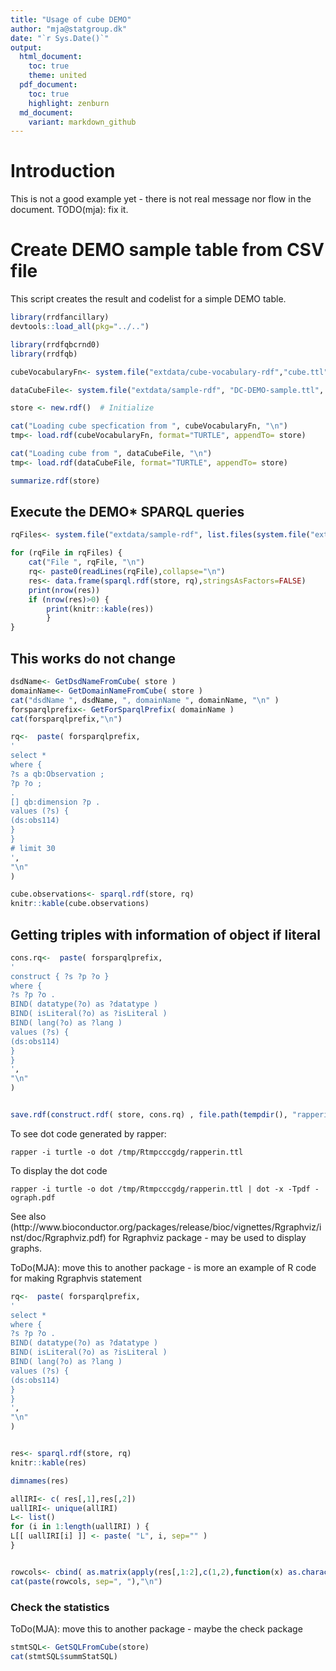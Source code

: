 ```yaml
---
title: "Usage of cube DEMO"
author: "mja@statgroup.dk"
date: "`r Sys.Date()`"
output:
  html_document:
    toc: true
    theme: united
  pdf_document:
    toc: true
    highlight: zenburn
  md_document:
    variant: markdown_github
---
```


# Introduction

This is not a good example yet - there is not real message nor flow in the document.
TODO(mja): fix it.

# Create DEMO sample table from CSV file

This script creates the result and codelist for a simple DEMO table.

```r
library(rrdfancillary)
devtools::load_all(pkg="../..")
```

```r

library(rrdfqbcrnd0)
library(rrdfqb)

cubeVocabularyFn<- system.file("extdata/cube-vocabulary-rdf","cube.ttl", package="rrdfqb")

dataCubeFile<- system.file("extdata/sample-rdf", "DC-DEMO-sample.ttl", package="rrdfqbcrndex")

store <- new.rdf()  # Initialize

cat("Loading cube specfication from ", cubeVocabularyFn, "\n")
tmp<- load.rdf(cubeVocabularyFn, format="TURTLE", appendTo= store)

cat("Loading cube from ", dataCubeFile, "\n")
tmp<- load.rdf(dataCubeFile, format="TURTLE", appendTo= store)

summarize.rdf(store)

```

## Execute the DEMO* SPARQL queries

```r

rqFiles<- system.file("extdata/sample-rdf", list.files(system.file("extdata/sample-rdf",  package="rrdfqbcrndex"), pattern="DEMO.+rq$"),  package="rrdfqbcrndex")

for (rqFile in rqFiles) {
    cat("File ", rqFile, "\n")
    rq<- paste0(readLines(rqFile),collapse="\n")
    res<- data.frame(sparql.rdf(store, rq),stringsAsFactors=FALSE)
    print(nrow(res))
    if (nrow(res)>0) {
        print(knitr::kable(res))
        }
}

```

## This works do not change

```r

dsdName<- GetDsdNameFromCube( store )
domainName<- GetDomainNameFromCube( store )
cat("dsdName ", dsdName, ", domainName ", domainName, "\n" )
forsparqlprefix<- GetForSparqlPrefix( domainName )
cat(forsparqlprefix,"\n")

rq<-  paste( forsparqlprefix,
'
select *
where { 
?s a qb:Observation ; 
?p ?o ;
.
[] qb:dimension ?p .
values (?s) {
(ds:obs114)
}
}
# limit 30
',
"\n"                               
)

cube.observations<- sparql.rdf(store, rq)
knitr::kable(cube.observations)


```

## Getting triples with information of object if literal


```r
cons.rq<-  paste( forsparqlprefix,
'
construct { ?s ?p ?o }
where { 
?s ?p ?o .
BIND( datatype(?o) as ?datatype )
BIND( isLiteral(?o) as ?isLiteral )
BIND( lang(?o) as ?lang )
values (?s) {
(ds:obs114)
}
}
',
"\n"                               
)


save.rdf(construct.rdf( store, cons.rq) , file.path(tempdir(), "rapperin.ttl"), "TURTLE")
```

To see dot code generated by rapper:
```
rapper -i turtle -o dot /tmp/Rtmpcccgdg/rapperin.ttl
```

To display the dot code
```
rapper -i turtle -o dot /tmp/Rtmpcccgdg/rapperin.ttl | dot -x -Tpdf -ograph.pdf
```

See also (http://www.bioconductor.org/packages/release/bioc/vignettes/Rgraphviz/inst/doc/Rgraphviz.pdf) for Rgraphviz package - may be used to display graphs.

ToDo(MJA): move this to another package - is more an example of R code for making Rgraphvis statement

```r

rq<-  paste( forsparqlprefix,
'
select *
where { 
?s ?p ?o .
BIND( datatype(?o) as ?datatype )
BIND( isLiteral(?o) as ?isLiteral )
BIND( lang(?o) as ?lang )
values (?s) {
(ds:obs114)
}
}
',
"\n"                               
)


res<- sparql.rdf(store, rq)
knitr::kable(res)

dimnames(res)

allIRI<- c( res[,1],res[,2])
uallIRI<- unique(allIRI)
L<- list()
for (i in 1:length(uallIRI) ) {
L[[ uallIRI[i] ]] <- paste( "L", i, sep="" )
}


rowcols<- cbind( as.matrix(apply(res[,1:2],c(1,2),function(x) as.character(L[[x]] ))),as.matrix(res[,3]))
cat(paste(rowcols, sep=", "),"\n")

```

### Check the statistics

ToDo(MJA): move this to another package - maybe the check package

```r

stmtSQL<- GetSQLFromCube(store) 
cat(stmtSQL$summStatSQL) 

```
